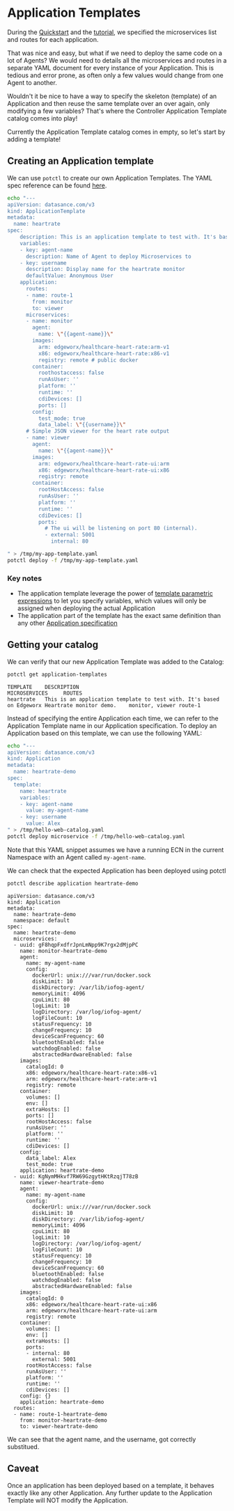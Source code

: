 # Application Templates

During the [Quickstart](../getting-started/quick-start-local) and the [tutorial](../tutorial/introduction), we specified the microservices list and routes for each application.

That was nice and easy, but what if we need to deploy the same code on a lot of Agents? We would need to details all the microservices and routes in a separate YAML document for every instance of your Application. This is tedious and error prone, as often only a few values would change from one Agent to another.

Wouldn't it be nice to have a way to specify the skeleton (template) of an Application and then reuse the same template over an over again, only modifying a few variables? That's where the Controller Application Template catalog comes into play!

Currently the Application Template catalog comes in empty, so let's start by adding a template!

## Creating an Application template

We can use `potctl` to create our own Application Templates. The YAML spec reference can be found [here](../reference-potctl/reference-application-template).

```bash
echo "---
apiVersion: datasance.com/v3
kind: ApplicationTemplate
metadata:
  name: heartrate
spec:
    description: This is an application template to test with. It's based on Edgeworx Heartrate monitor demo.
    variables:
    - key: agent-name
      description: Name of Agent to deploy Microservices to
    - key: username
      description: Display name for the heartrate monitor
      defaultValue: Anonymous User
    application:
      routes:
      - name: route-1
        from: monitor
        to: viewer
      microservices:
      - name: monitor
        agent:
          name: \"{{agent-name}}\"
        images:
          arm: edgeworx/healthcare-heart-rate:arm-v1
          x86: edgeworx/healthcare-heart-rate:x86-v1
          registry: remote # public docker
        container:
          roothostaccess: false
          runAsUser: ''
          platform: ''
          runtime: ''
          cdiDevices: []
          ports: []
        config:
          test_mode: true
          data_label: \"{{username}}\"
      # Simple JSON viewer for the heart rate output
      - name: viewer
        agent:
          name: \"{{agent-name}}\"
        images:
          arm: edgeworx/healthcare-heart-rate-ui:arm
          x86: edgeworx/healthcare-heart-rate-ui:x86
          registry: remote
        container:
          rootHostAccess: false
          runAsUser: ''
          platform: ''
          runtime: ''
          cdiDevices: []
          ports:
            # The ui will be listening on port 80 (internal).
            - external: 5001
              internal: 80

" > /tmp/my-app-template.yaml
potctl deploy -f /tmp/my-app-template.yaml
```

### Key notes

- The application template leverage the power of [template parametric expressions](../reference-potctl/reference-template-engine) to let you specify variables, which values will only be assigned when deploying the actual Application
- The application part of the template has the exact same definition than any other [Application specification](../reference-potctl/reference-application)

## Getting your catalog

We can verify that our new Application Template was added to the Catalog:

```bash
potctl get application-templates
```

```plain
TEMPLATE    DESCRIPTION                                                                                     MICROSERVICES     ROUTES
heartrate   This is an application template to test with. It's based on Edgeworx Heartrate monitor demo.    monitor, viewer route-1
```

Instead of specifying the entire Application each time, we can refer to the Application Template name in our Application specification. To deploy an Application based on this template, we can use the following YAML:

```bash
echo "---
apiVersion: datasance.com/v3
kind: Application
metadata:
  name: heartrate-demo
spec:
  template:
    name: heartrate
    variables:
    - key: agent-name
      value: my-agent-name
    - key: username
      value: Alex
" > /tmp/hello-web-catalog.yaml
potctl deploy microservice -f /tmp/hello-web-catalog.yaml
```

Note that this YAML snippet assumes we have a running ECN in the current Namespace with an Agent called `my-agent-name`.

We can check that the expected Application has been deployed using potctl

```bash
potctl describe application heartrate-demo
```

```plain
apiVersion: datasance.com/v3
kind: Application
metadata:
  name: heartrate-demo
  namespace: default
spec:
  name: heartrate-demo
  microservices:
  - uuid: gF8hqpFxdfrJpnLmNpp9K7rgx2dMjpPC
    name: monitor-heartrate-demo
    agent:
      name: my-agent-name
      config:
        dockerUrl: unix:///var/run/docker.sock
        diskLimit: 10
        diskDirectory: /var/lib/iofog-agent/
        memoryLimit: 4096
        cpuLimit: 80
        logLimit: 10
        logDirectory: /var/log/iofog-agent/
        logFileCount: 10
        statusFrequency: 10
        changeFrequency: 10
        deviceScanFrequency: 60
        bluetoothEnabled: false
        watchdogEnabled: false
        abstractedHardwareEnabled: false
    images:
      catalogId: 0
      x86: edgeworx/healthcare-heart-rate:x86-v1
      arm: edgeworx/healthcare-heart-rate:arm-v1
      registry: remote
    container:
      volumes: []
      env: []
      extraHosts: []
      ports: []
      rootHostAccess: false
      runAsUser: ''
      platform: ''
      runtime: ''
      cdiDevices: []
    config:
      data_label: Alex
      test_mode: true
    application: heartrate-demo
  - uuid: KgNymMHkvf7RW69GzgytHKtRzqjT78zB
    name: viewer-heartrate-demo
    agent:
      name: my-agent-name
      config:
        dockerUrl: unix:///var/run/docker.sock
        diskLimit: 10
        diskDirectory: /var/lib/iofog-agent/
        memoryLimit: 4096
        cpuLimit: 80
        logLimit: 10
        logDirectory: /var/log/iofog-agent/
        logFileCount: 10
        statusFrequency: 10
        changeFrequency: 10
        deviceScanFrequency: 60
        bluetoothEnabled: false
        watchdogEnabled: false
        abstractedHardwareEnabled: false
    images:
      catalogId: 0
      x86: edgeworx/healthcare-heart-rate-ui:x86
      arm: edgeworx/healthcare-heart-rate-ui:arm
      registry: remote
    container:
      volumes: []
      env: []
      extraHosts: []
      ports:
      - internal: 80
        external: 5001
      rootHostAccess: false
      runAsUser: ''
      platform: ''
      runtime: ''
      cdiDevices: []
    config: {}
    application: heartrate-demo
  routes:
  - name: route-1-heartrate-demo
    from: monitor-heartrate-demo
    to: viewer-heartrate-demo
```

We can see that the agent name, and the username, got correctly substitued.

## Caveat

Once an application has been deployed based on a template, it behaves exactly like any other Application.
Any further update to the Application Template will NOT modify the Application.



<EditPageAdmonition />